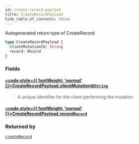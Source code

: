 ```yaml
---
id: create-record-payload
title: CreateRecordPayload
hide_table_of_contents: false
---
```








Autogenerated return type of CreateRecord

```graphql
type CreateRecordPayload {
  clientMutationId: String
  record: Record
}
```


### Fields

#### [<code style={{ fontWeight: 'normal' }}>CreateRecordPayload.<b>clientMutationId</b></code>](#)<Bullet />[`String`](/docs/graphql-api/beta/reference/scalars/string) <Badge class="secondary" text="scalar"/>
> A unique identifier for the client performing the mutation.
> 

#### [<code style={{ fontWeight: 'normal' }}>CreateRecordPayload.<b>record</b></code>](#)<Bullet />[`Record`](/docs/graphql-api/beta/reference/objects/record) <Badge class="secondary" text="object"/>
> 
> 



### Returned by

[`createRecord`](/docs/graphql-api/beta/reference/mutations/create-record)  <Badge class="secondary" text="mutation"/>



